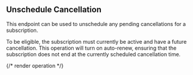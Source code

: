 ## Unschedule Cancellation

This endpoint can be used to unschedule any pending cancellations for a subscription.

To be eligible, the subscription must currently be active and have a future cancellation. This operation will turn
on auto-renew, ensuring that the subscription does not end at the currently scheduled cancellation time.

{/* render operation */}

